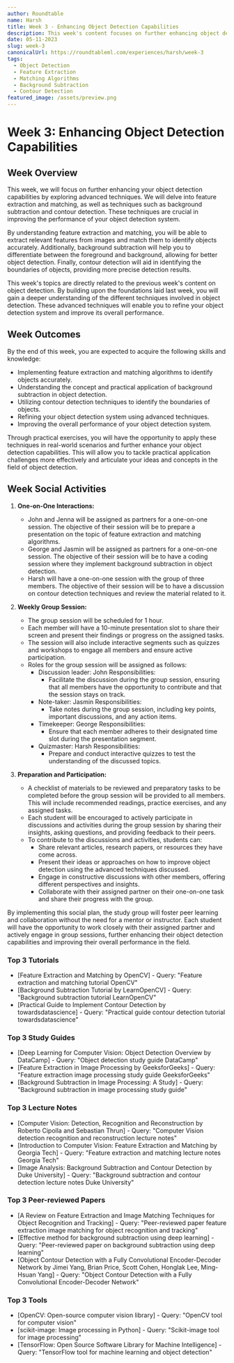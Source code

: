 ```yaml
---
author: Roundtable
name: Harsh
title: Week 3 - Enhancing Object Detection Capabilities
description: This week's content focuses on further enhancing object detection capabilities by exploring advanced techniques such as feature extraction and matching, background subtraction, and contour detection. These techniques are crucial in improving the performance of object detection systems.
date: 05-11-2023
slug: week-3
canonicalUrl: https://roundtableml.com/experiences/harsh/week-3
tags:
  - Object Detection
  - Feature Extraction
  - Matching Algorithms
  - Background Subtraction
  - Contour Detection
featured_image: /assets/preview.png
---
```


# Week 3: Enhancing Object Detection Capabilities

## Week Overview

This week, we will focus on further enhancing your object detection capabilities by exploring advanced techniques. We will delve into feature extraction and matching, as well as techniques such as background subtraction and contour detection. These techniques are crucial in improving the performance of your object detection system.

By understanding feature extraction and matching, you will be able to extract relevant features from images and match them to identify objects accurately. Additionally, background subtraction will help you to differentiate between the foreground and background, allowing for better object detection. Finally, contour detection will aid in identifying the boundaries of objects, providing more precise detection results.

This week's topics are directly related to the previous week's content on object detection. By building upon the foundations laid last week, you will gain a deeper understanding of the different techniques involved in object detection. These advanced techniques will enable you to refine your object detection system and improve its overall performance.

## Week Outcomes

By the end of this week, you are expected to acquire the following skills and knowledge:

- Implementing feature extraction and matching algorithms to identify objects accurately.
- Understanding the concept and practical application of background subtraction in object detection.
- Utilizing contour detection techniques to identify the boundaries of objects.
- Refining your object detection system using advanced techniques.
- Improving the overall performance of your object detection system.

Through practical exercises, you will have the opportunity to apply these techniques in real-world scenarios and further enhance your object detection capabilities. This will allow you to tackle practical application challenges more effectively and articulate your ideas and concepts in the field of object detection.

## Week Social Activities

1. **One-on-One Interactions:**

   - John and Jenna will be assigned as partners for a one-on-one session. The objective of their session will be to prepare a presentation on the topic of feature extraction and matching algorithms.
   - George and Jasmin will be assigned as partners for a one-on-one session. The objective of their session will be to have a coding session where they implement background subtraction in object detection.
   - Harsh will have a one-on-one session with the group of three members. The objective of their session will be to have a discussion on contour detection techniques and review the material related to it.

2. **Weekly Group Session:**

   - The group session will be scheduled for 1 hour.
   - Each member will have a 10-minute presentation slot to share their screen and present their findings or progress on the assigned tasks.
   - The session will also include interactive segments such as quizzes and workshops to engage all members and ensure active participation.
   - Roles for the group session will be assigned as follows:
     - Discussion leader: John
       Responsibilities:
       - Facilitate the discussion during the group session, ensuring that all members have the opportunity to contribute and that the session stays on track.
     - Note-taker: Jasmin
       Responsibilities:
       - Take notes during the group session, including key points, important discussions, and any action items.
     - Timekeeper: George
       Responsibilities:
       - Ensure that each member adheres to their designated time slot during the presentation segment.
     - Quizmaster: Harsh
       Responsibilities:
       - Prepare and conduct interactive quizzes to test the understanding of the discussed topics.

3. **Preparation and Participation:**
   - A checklist of materials to be reviewed and preparatory tasks to be completed before the group session will be provided to all members. This will include recommended readings, practice exercises, and any assigned tasks.
   - Each student will be encouraged to actively participate in discussions and activities during the group session by sharing their insights, asking questions, and providing feedback to their peers.
   - To contribute to the discussions and activities, students can:
     - Share relevant articles, research papers, or resources they have come across.
     - Present their ideas or approaches on how to improve object detection using the advanced techniques discussed.
     - Engage in constructive discussions with other members, offering different perspectives and insights.
     - Collaborate with their assigned partner on their one-on-one task and share their progress with the group.

By implementing this social plan, the study group will foster peer learning and collaboration without the need for a mentor or instructor. Each student will have the opportunity to work closely with their assigned partner and actively engage in group sessions, further enhancing their object detection capabilities and improving their overall performance in the field.

### Top 3 Tutorials

- [Feature Extraction and Matching by OpenCV] - Query: "Feature extraction and matching tutorial OpenCV"
- [Background Subtraction Tutorial by LearnOpenCV] - Query: "Background subtraction tutorial LearnOpenCV"
- [Practical Guide to Implement Contour Detection by towardsdatascience] - Query: "Practical guide contour detection tutorial towardsdatascience"

### Top 3 Study Guides

- [Deep Learning for Computer Vision: Object Detection Overview by DataCamp] - Query: "Object detection study guide DataCamp"
- [Feature Extraction in Image Processing by GeeksforGeeks] - Query: "Feature extraction image processing study guide GeeksforGeeks"
- [Background Subtraction in Image Processing: A Study] - Query: "Background subtraction in image processing study guide"

### Top 3 Lecture Notes

- [Computer Vision: Detection, Recognition and Reconstruction by Roberto Cipolla and Sebastian Thrun] - Query: "Computer Vision detection recognition and reconstruction lecture notes"
- [Introduction to Computer Vision: Feature Extraction and Matching by Georgia Tech] - Query: "Feature extraction and matching lecture notes Georgia Tech"
- [Image Analysis: Background Subtraction and Contour Detection by Duke University] - Query: "Background subtraction and contour detection lecture notes Duke University"

### Top 3 Peer-reviewed Papers

- [A Review on Feature Extraction and Image Matching Techniques for Object Recognition and Tracking] - Query: "Peer-reviewed paper feature extraction image matching for object recognition and tracking"
- [Effective method for background subtraction using deep learning] - Query: "Peer-reviewed paper on background subtraction using deep learning"
- [Object Contour Detection with a Fully Convolutional Encoder-Decoder Network by Jimei Yang, Brian Price, Scott Cohen, Honglak Lee, Ming-Hsuan Yang] - Query: "Object Contour Detection with a Fully Convolutional Encoder-Decoder Network"

### Top 3 Tools

- [OpenCV: Open-source computer vision library] - Query: "OpenCV tool for computer vision"
- [scikit-image: Image processing in Python] - Query: "Scikit-image tool for image processing"
- [TensorFlow: Open Source Software Library for Machine Intelligence] - Query: "TensorFlow tool for machine learning and object detection"
